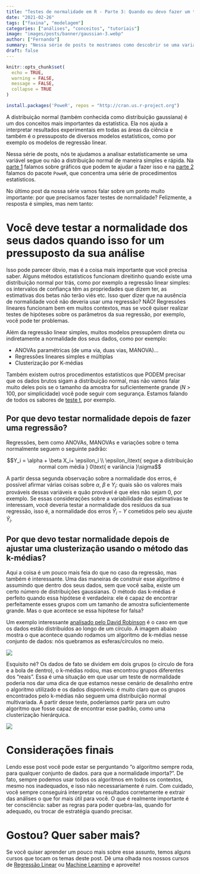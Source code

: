 ```yaml
---
title: "Testes de normalidade em R - Parte 3: Quando eu devo fazer um teste de normalidade?"
date: "2021-02-26"
tags: ["faxina", "modelagem"]
categories: ["análises", "conceitos", "tutoriais"]
image: "images/posts/banner/gaussian-3.webp"
author: ["Fernando"]
summary: "Nessa série de posts te mostramos como descobrir se uma variável segue ou não a distribuição normal. No último texto da série, vamos conversar um pouco sobre em quais situações é importante executar testes de normalidade."
draft: false
---
```


```r
knitr::opts_chunk$set(
  echo = TRUE,
  warning = FALSE, 
  message = FALSE, 
  collapse = TRUE
)

install.packages('PoweR', repos = "http://cran.us.r-project.org")
```


A distribuição normal (também conhecida como distribuição gaussiana) é um dos conceitos mais importantes da estatística. Ela nos ajuda a interpretar resultados experimentais em todas as áreas da ciência e também é o pressuposto de diversos modelos estatísticos, como por exemplo os modelos de regressão linear.

Nessa série de posts, nós te ajudamos a analisar estatisticamente se uma variável segue ou não a distribuição normal de maneira simples e rápida. Na [parte 1](https://www.curso-r.com/blog/2021-01-28-testes-de-normalidade/) falamos sobre gráficos que podem te ajudar a fazer isso e na [parte 2](https://blog.curso-r.com/posts/2021-02-04-testes-de-normalidade/) falamos do pacote `PoweR`, que concentra uma série de procedimentos estatísticos.

No último post da nossa série vamos falar sobre um ponto muito importante: por que precisamos fazer testes de normalidade? Felizmente, a resposta é simples, mas nem tanto:

# Você deve testar a normalidade dos seus dados quando isso for um pressuposto da sua análise

Isso pode parecer óbvio, mas é a coisa mais importante que você precisa saber. Alguns métodos estatísticos funcionam direitinho quando existe uma distribuição normal por trás, como por exemplo a regressão linear simples: os intervalos de confiança têm as propriedades que dizem ter, as estimativas dos betas não terão viés etc. Isso quer dizer que na ausência de normalidade você não deveria usar uma regressão? NÃO! Regressões lineares funcionam bem em muitos contextos, mas se você quiser realizar testes de hipóteses sobre os parâmetros da sua regressão, por exemplo, você pode ter problemas. 

Além da regressão linear simples, muitos modelos pressupõem direta ou indiretamente a normalidade dos seus dados, como por exemplo:

- ANOVAs paramétricas (de uma via, duas vias, MANOVA)...
- Regressões lineares simples e múltiplas
- Clusterização por K-médias

Também existem outros procedimentos estatísticos que PODEM precisar que os dados brutos sigam a distribuição normal, mas não vamos falar muito deles pois se o tamanho da amostra for suficientemente grande ($N$ > 100, por simplicidade) você pode seguir com segurança. Estamos falando de todos os sabores de [teste t](https://pt.wikipedia.org/wiki/Teste_t_de_Student), por exemplo.

## Por que devo testar normalidade depois de fazer uma regressão?

Regressões, bem como ANOVAs, MANOVAs e variações sobre o tema normalmente seguem o seguinte padrão:

$$Y_i = \alpha + \beta X_i+ \epsilon_i \\ \epsilon_i\text{ segue a distribuição normal com média } 0\text{ e variância }\sigma$$

A partir dessa segunda observação sobre a normalidade dos erros, é possível afirmar várias coisas sobre $\alpha$, $\beta$ e $Y_i$: quais são os valores mais prováveis dessas variáveis e quão provável é que eles não sejam 0, por exemplo. Se essas considerações sobre a variabilidade das estimativas te interessam, você deveria testar a normalidade dos resíduos da sua regressão, isso é, a normalidade dos erros $\hat{Y}_i - Y$ cometidos pelo seu ajuste $\hat{Y}_i$.

## Por que devo testar normalidade depois de ajustar uma clusterização usando o método das k-médias?

Aqui a coisa é um pouco mais feia do que no caso da regressão, mas também é interessante. Uma das maneiras de construir esse algoritmo é assumindo que dentro dos seus dados, sem que você saiba, existe um certo número de distribuições gaussianas. O método das k-médias é perfeito quando essa hipótese é verdadeira: ele é capaz de encontrar perfeitamente esses grupos com um tamanho de amostra suficientemente grande. Mas o que acontece se essa hipótese for falsa?

Um exemplo interessante [analisado pelo David Robinson](http://varianceexplained.org/figs/2015-01-16-kmeans-free-lunch/hclust-1.png) é o caso em que os dados estão distribuídos ao longo de um círculo. A imagem abaixo mostra o que acontece quando rodamos um algoritmo de k-médias nesse conjunto de dados: nós quebramos as esferas/círculos no meio.


<img src = "https://blog.curso-r.com/images/posts/conteudo/normalidade/plot_kmeans-1.webp">

Esquisito né? Os dados de fato se dividem em dois grupos (o círculo de fora e a bola de dentro), o k-médias rodou, mas encontrou grupos diferentes dos "reais". Essa é uma situação em que usar um teste de normalidade poderia nos dar uma dica de que estamos nesse cenário de desalinho entre o algoritmo utilizado e os dados disponíveis: é muito claro que os grupos encontrados pelo k-médias não seguem uma distribuição normal multivariada. A partir desse teste, poderíamos partir para um outro algoritmo que fosse capaz de encontrar esse padrão, como uma clusterização hierárquica.

<img src = "https://blog.curso-r.com/images/posts/conteudo/normalidade/plot_kmeans-2.webp">

# Considerações finais

Lendo esse post você pode estar se perguntando "o algoritmo sempre roda, para qualquer conjunto de dados. para que a normalidade importa?". De fato, sempre podemos usar todos os algoritmos em todos os contextos, mesmo nos inadequados, e isso não necessariamente é ruim. Com cuidado, você sempre conseguirá interpretar os resultados corretamente e extrair das análises o que for mais útil para você. O que é realmente importante é ter consciência: saber as regras para poder quebra-las, quando for adequado, ou trocar de estratégia quando precisar.

# Gostou? Quer saber mais?

Se você quiser aprender um pouco mais sobre esse assunto, temos alguns cursos que tocam os temas deste post. Dê uma olhada nos nossos cursos de [Regressão Linear](https://www.curso-r.com/cursos/regressao-linear/) ou [Machine Learning](https://www.curso-r.com/cursos/intro-machine-learning/) e aproveite!
